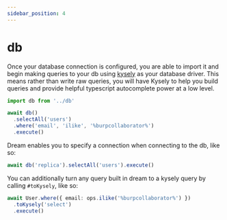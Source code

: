 ```yaml
---
sidebar_position: 4
---
```


# db

Once your database connection is configured, you are able to import it and begin making queries to your db using [kysely](https://kysely.dev) as your database driver. This means rather than write raw queries, you will have Kysely to help you build queries and provide helpful typescript autocomplete power at a low level.

```ts
import db from '../db'

await db()
  .selectAll('users')
  .where('email', 'ilike', '%burpcollaborator%')
  .execute()
```

Dream enables you to specify a connection when connecting to the db, like so:

```ts
await db('replica').selectAll('users').execute()
```

You can additionally turn any query built in dream to a kysely query by calling `#toKysely`, like so:

```ts
await User.where({ email: ops.ilike('%burpcollaborator%') })
  .toKysely('select')
  .execute()
```
